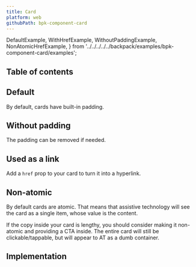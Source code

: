 ```yaml
---
title: Card
platform: web
githubPath: bpk-component-card
---
```



  DefaultExample,
  WithHrefExample,
  WithoutPaddingExample,
  NonAtomicHrefExample,
} from '../../../../../backpack/examples/bpk-component-card/examples';

## Table of contents

## Default

By default, cards have built-in padding.

<PresentationBlock>
  <DefaultExample />
</PresentationBlock>

## Without padding

The padding can be removed if needed.

<PresentationBlock>
  <WithoutPaddingExample />
</PresentationBlock>

## Used as a link

Add a `href` prop to your card to turn it into a hyperlink.

<PresentationBlock>
  <WithHrefExample />
</PresentationBlock>

## Non-atomic

By default cards are atomic. That means that assistive technology will see the card as a single item, whose value is the content.

If the copy inside your card is lengthy, you should consider making it non-atomic and providing a CTA inside. The entire card will still be clickable/tappable, but will appear to AT as a dumb container.

<PresentationBlock>
  <NonAtomicHrefExample />
</PresentationBlock>

## Implementation

<Readme />
